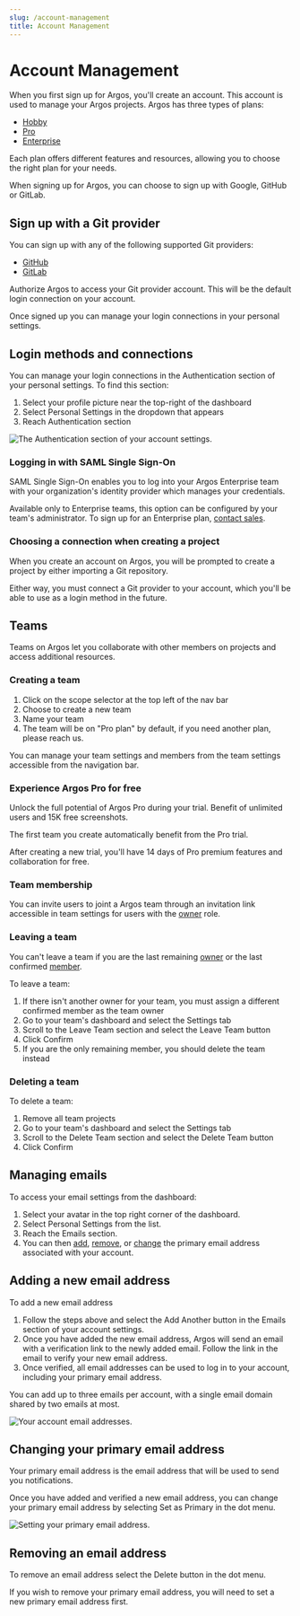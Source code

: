```yaml
---
slug: /account-management
title: Account Management
---
```


# Account Management

When you first sign up for Argos, you'll create an account. This account is used to manage your Argos projects. Argos has three types of plans:

- [Hobby](pricing-plans#hobby-plan)
- [Pro](/pricing-plans#pro-plan)
- [Enterprise](/pricing-plans#enterprise-plan)

Each plan offers different features and resources, allowing you to choose the right plan for your needs.

When signing up for Argos, you can choose to sign up with Google, GitHub or GitLab.

## Sign up with a Git provider

You can sign up with any of the following supported Git providers:

- [GitHub](/github)
- [GitLab](/gitlab)

Authorize Argos to access your Git provider account. This will be the default login connection on your account.

Once signed up you can manage your login connections in your personal settings.

## Login methods and connections

You can manage your login connections in the Authentication section of your personal settings. To find this section:

1.  Select your profile picture near the top-right of the dashboard
2.  Select Personal Settings in the dropdown that appears
3.  Reach Authentication section

![The Authentication section of your account settings.](./account-management/authentication.png)

### Logging in with SAML Single Sign-On

SAML Single Sign-On enables you to log into your Argos Enterprise team with your organization's identity provider which manages your credentials.

Available only to Enterprise teams, this option can be configured by your team's administrator. To sign up for an Enterprise plan, [contact sales](/contact-us).

### Choosing a connection when creating a project

When you create an account on Argos, you will be prompted to create a project by either importing a Git repository.

Either way, you must connect a Git provider to your account, which you'll be able to use as a login method in the future.

## Teams

Teams on Argos let you collaborate with other members on projects and access additional resources.

### Creating a team

1.  Click on the scope selector at the top left of the nav bar
2.  Choose to create a new team
3.  Name your team
4.  The team will be on "Pro plan" by default, if you need another plan, please reach us.

You can manage your team settings and members from the team settings accessible from the navigation bar.

### Experience Argos Pro for free

Unlock the full potential of Argos Pro during your trial. Benefit of unlimited users and 15K free screenshots.

The first team you create automatically benefit from the Pro trial.

After creating a new trial, you'll have 14 days of Pro premium features and collaboration for free.

### Team membership

You can invite users to joint a Argos team through an invitation link accessible in team settings for users with the [owner](/team-members-and-roles#owner-role) role.

### Leaving a team

You can't leave a team if you are the last remaining [owner](/team-members-and-roles#owner-role) or the last confirmed [member](/team-members-and-roles#member-role).

To leave a team:

1.  If there isn't another owner for your team, you must assign a different confirmed member as the team owner
2.  Go to your team's dashboard and select the Settings tab
3.  Scroll to the Leave Team section and select the Leave Team button
4.  Click Confirm
5.  If you are the only remaining member, you should delete the team instead

### Deleting a team

To delete a team:

1.  Remove all team projects
2.  Go to your team's dashboard and select the Settings tab
3.  Scroll to the Delete Team section and select the Delete Team button
4.  Click Confirm

## Managing emails

To access your email settings from the dashboard:

1.  Select your avatar in the top right corner of the dashboard.
2.  Select Personal Settings from the list.
3.  Reach the Emails section.
4.  You can then [add](#adding-a-new-email-address), [remove](#removing-an-email-address), or [change](#changing-your-primary-email-address) the primary email address associated with your account.

## Adding a new email address

To add a new email address

1.  Follow the steps above and select the Add Another button in the Emails section of your account settings.
2.  Once you have added the new email address, Argos will send an email with a verification link to the newly added email. Follow the link in the email to verify your new email address.
3.  Once verified, all email addresses can be used to log in to your account, including your primary email address.

You can add up to three emails per account, with a single email domain shared by two emails at most.

![Your account email addresses.](./account-management/email-management.png)

## Changing your primary email address

Your primary email address is the email address that will be used to send you notifications.

Once you have added and verified a new email address, you can change your primary email address by selecting Set as Primary in the dot menu.

![Setting your primary email address.](./account-management/set-email-as-primary.png)

## Removing an email address

To remove an email address select the Delete button in the dot menu.

If you wish to remove your primary email address, you will need to set a new primary email address first.
